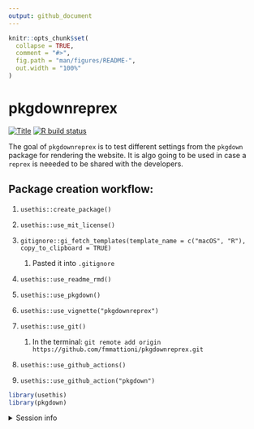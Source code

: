 ```yaml
---
output: github_document
---
```


<!-- README.md is generated from README.Rmd. Please edit that file -->

```r
knitr::opts_chunk$set(
  collapse = TRUE,
  comment = "#>",
  fig.path = "man/figures/README-",
  out.width = "100%"
)
```

# pkgdownreprex

<!-- badges: start -->
[![Title](https://img.shields.io/badge/pkgdown-reprex-green.svg)]()
[![R build status](https://github.com/fmmattioni/pkgdownreprex/workflows/R-CMD-check/badge.svg)](https://github.com/fmmattioni/pkgdownreprex/actions)
<!-- badges: end -->

The goal of `pkgdownreprex` is to test different settings from the `pkgdown` package for rendering the website. It is algo going to be used in case a `reprex` is neeeded to be shared with the developers.

## Package creation workflow:

1. `usethis::create_package()`

1. `usethis::use_mit_license()`

1. `gitignore::gi_fetch_templates(template_name = c("macOS", "R"), copy_to_clipboard = TRUE)`

    1. Pasted it into `.gitignore`

1. `usethis::use_readme_rmd()`

1. `usethis::use_pkgdown()`

1. `usethis::use_vignette("pkgdownreprex")`

1. `usethis::use_git()`

    1. In the terminal: `git remote add origin https://github.com/fmmattioni/pkgdownreprex.git`

1. `usethis::use_github_actions()`

1. `usethis::use_github_action("pkgdown")`

```r
library(usethis)
library(pkgdown)
```

<details><summary>Session info</summary>
```r
sessioninfo::session_info()
```
</details>
